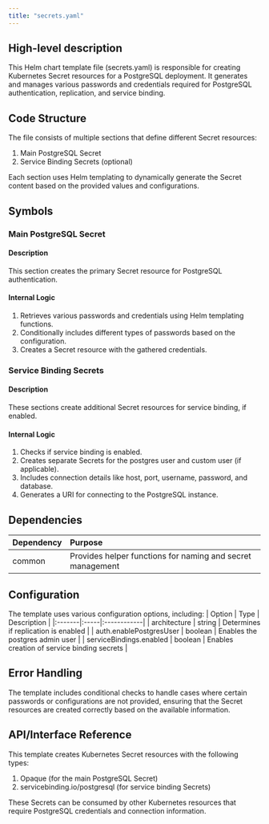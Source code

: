 ```yaml
---
title: "secrets.yaml"
---
```


## High-level description
This Helm chart template file (secrets.yaml) is responsible for creating Kubernetes Secret resources for a PostgreSQL deployment. It generates and manages various passwords and credentials required for PostgreSQL authentication, replication, and service binding.

## Code Structure
The file consists of multiple sections that define different Secret resources:
1. Main PostgreSQL Secret
2. Service Binding Secrets (optional)

Each section uses Helm templating to dynamically generate the Secret content based on the provided values and configurations.

## Symbols

### Main PostgreSQL Secret
#### Description
This section creates the primary Secret resource for PostgreSQL authentication.

#### Internal Logic
1. Retrieves various passwords and credentials using Helm templating functions.
2. Conditionally includes different types of passwords based on the configuration.
3. Creates a Secret resource with the gathered credentials.

### Service Binding Secrets
#### Description
These sections create additional Secret resources for service binding, if enabled.

#### Internal Logic
1. Checks if service binding is enabled.
2. Creates separate Secrets for the postgres user and custom user (if applicable).
3. Includes connection details like host, port, username, password, and database.
4. Generates a URI for connecting to the PostgreSQL instance.

## Dependencies
| Dependency | Purpose |
|:-----------|:--------|
| common | Provides helper functions for naming and secret management |

## Configuration
The template uses various configuration options, including:
| Option | Type | Description |
|:-------|:-----|:------------|
| architecture | string | Determines if replication is enabled |
| auth.enablePostgresUser | boolean | Enables the postgres admin user |
| serviceBindings.enabled | boolean | Enables creation of service binding secrets |

## Error Handling
The template includes conditional checks to handle cases where certain passwords or configurations are not provided, ensuring that the Secret resources are created correctly based on the available information.

## API/Interface Reference
This template creates Kubernetes Secret resources with the following types:
1. Opaque (for the main PostgreSQL Secret)
2. servicebinding.io/postgresql (for service binding Secrets)

These Secrets can be consumed by other Kubernetes resources that require PostgreSQL credentials and connection information.